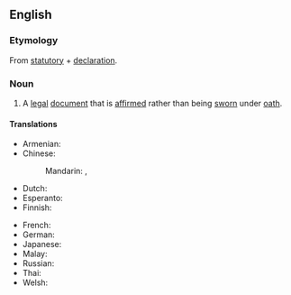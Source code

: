 ==English==

===Etymology===
From [[statutory]] + [[declaration]].

===Noun===
{{wikipedia}}
{{en-noun}}

# {{lb|en|legal}} A [[legal]] [[document]] that is [[affirm]]ed rather than being [[sworn]] under [[oath]].

====Translations====
{{trans-top|legal document}}
* Armenian: {{t-needed|hy}}
* Chinese:
*: Mandarin: {{t|cmn|[[法定]][[聲明]]|sc=Hani}}, {{t|cmn|[[法定]][[声明]]|tr=fǎdìng shēngmíng|sc=Hani}}
* Dutch: {{t-needed|nl}}
* Esperanto: {{t-needed|eo}}
* Finnish: {{t|fi|kirjallinen vakuutus}}
{{trans-mid}}
* French: {{t+|fr|déclaration sur l'honneur|f}}
* German: {{t|de|Ehrenerklärung|f}}
* Japanese: {{t-needed|ja}}
* Malay: {{t|ms|akuan berkanun}}
* Russian: {{t-needed|ru}}
* Thai: {{t-needed|th}}
* Welsh: {{t|cy|datganiad statudol|m}}
{{trans-bottom}}